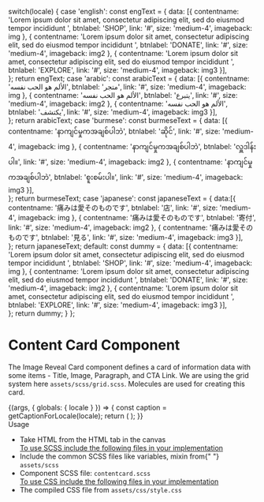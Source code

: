 
  switch(locale) {
    case 'english': const engText = {
      data: [{
        contentname: 'Lorem ipsum dolor sit amet, consectetur adipiscing elit, sed do eiusmod tempor incididunt ',
        btnlabel: 'SHOP',
        link: '#',
        size: 'medium-4',
        imageback: img
      },
      {
        contentname: 'Lorem ipsum dolor sit amet, consectetur adipiscing elit, sed do eiusmod tempor incididunt ',
        btnlabel: 'DONATE',
        link: '#',
        size: 'medium-4',
        imageback: img2
      },
      {
        contentname: 'Lorem ipsum dolor sit amet, consectetur adipiscing elit, sed do eiusmod tempor incididunt ',
        btnlabel: 'EXPLORE',
        link: '#',
        size: 'medium-4',
        imageback: img3
      }],      
    }; return engText;
    case 'arabic': const arabicText = {
      data: [{
        contentname: 'الألم هو الحب نفسه', 
        btnlabel: 'متجر',
        link: '#',
        size: 'medium-4',
        imageback: img
      },
      {
        contentname: 'الألم هو الحب نفسه', 
        btnlabel: 'يتبرع',
        link: '#',
        size: 'medium-4',
        imageback: img2
      },
      {
        contentname: 'الألم هو الحب نفسه', 
        btnlabel: 'يكتشف',
        link: '#',
        size: 'medium-4',
        imageback: img3
      }],      
    }; return arabicText;
    case 'burmese': const burmeseText = {
      data: [{
        contentname: 'နာကျင်မှုကအချစ်ပါဘဲ', 
        btnlabel: 'ဆိုင်',
        link: '#',
        size: 'medium-4',
        imageback: img
      },
      {
        contentname: 'နာကျင်မှုကအချစ်ပါဘဲ', 
        btnlabel: 'လှူဒါန်းပါ။',
        link: '#',
        size: 'medium-4',
        imageback: img2
      },
      {
        contentname: 'နာကျင်မှုကအချစ်ပါဘဲ', 
        btnlabel: 'စူးစမ်းပါ။',
        link: '#',
        size: 'medium-4',
        imageback: img3
      }],      
    }; return burmeseText;
    case 'japanese': const japaneseText = {
      data:[{
        contentname: '痛みは愛そのものです', 
        btnlabel: '店',
        link: '#',
        size: 'medium-4',
        imageback: img
      },
      {
        contentname: '痛みは愛そのものです', 
        btnlabel: '寄付',
        link: '#',
        size: 'medium-4',
        imageback: img2
      },
      {
        contentname: '痛みは愛そのものです', 
        btnlabel: '見る',
        link: '#',
        size: 'medium-4',
        imageback: img3
      }],      
    }; return japaneseText;
    default:
      const dummy =  {
        data: [{
          contentname: 'Lorem ipsum dolor sit amet, consectetur adipiscing elit, sed do eiusmod tempor incididunt ', 
          btnlabel: 'SHOP',
          link: '#',
          size: 'medium-4',
          imageback: img
        },
        {
          contentname: 'Lorem ipsum dolor sit amet, consectetur adipiscing elit, sed do eiusmod tempor incididunt ', 
          btnlabel: 'DONATE',
          link: '#',
          size: 'medium-4',
          imageback: img2
        },
        {
          contentname: 'Lorem ipsum dolor sit amet, consectetur adipiscing elit, sed do eiusmod tempor incididunt ', 
          btnlabel: 'EXPLORE',
          link: '#',
          size: 'medium-4',
          imageback: img3
        }],        
      };
    return dummy;
  }
};

<Meta title="Components/UI components/Image Reveal Cards" />

<style>{`
 .subheading {
    font-weight: 700;
    font-size: 24px;
    color: #031c2d;
    letter-spacing: 1.5px;
    line-height: 24px;
    margin-bottom: 12px;
    margin-top: 40px;
  }
  .sbdocs .sbdocs-p,
  .sbdocs .sbdocs-li{
    font-size: 1rem;
  }
`}</style>

# Content Card Component

The Image Reveal Card component defines a card of information data with some items - Title, Image, Paragraph, and CTA Link. We are using the grid system here <code>assets/scss/grid.scss</code>. Molecules are used for creating this card.

<Story name="Image Reveal Cards">
  {(args, { globals: { locale } }) => {
    const caption = getCaptionForLocale(locale);
    return (
      <ImageRevealCards  
        data={caption.data}
        label={caption.label}
      ></ImageRevealCards>
    );
  }}
</Story>

<div className="subheading">Usage</div>
<ul>
  <li>Take HTML from the HTML tab in the canvas</li>
  <u>To use SCSS include the following files in your implementation</u>
  <li>
    Include the common SCSS files like variables, mixin from{" "}
    <code>assets/scss</code>
  </li>
  <li>
    Component SCSS file: <code>contentcard.scss</code>
  </li>
  <u>To use CSS include the following files in your implementation</u>
  <li>
    The compiled CSS file from <code>assets/css/style.css</code>
  </li>
</ul>

